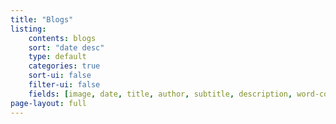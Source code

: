 ```yaml
---
title: "Blogs"
listing:
    contents: blogs
    sort: "date desc"
    type: default
    categories: true
    sort-ui: false
    filter-ui: false
    fields: [image, date, title, author, subtitle, description, word-count, reading-time]
page-layout: full
---
```

